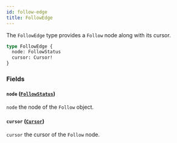 ```yaml
---
id: follow-edge
title: FollowEdge
---
```



The `FollowEdge` type provides a `Follow` node along with its cursor.

```graphql
type FollowEdge {
  node: FollowStatus
  cursor: Cursor!
}
```


### Fields

#### `node` ([`FollowStatus`](/cyberconnect/reference/objects/follow-status))

`node` the node of the `Follow` object.


#### `cursor` ([`Cursor`](/cyberconnect/reference/scalars/cursor))

`cursor` the cursor of the `Follow` node.




